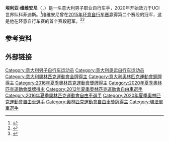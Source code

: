 '''埃利亚·维维安尼'''（{{lang-it|Elia Viviani}}，{{bd|1989年|2月7日}}）是一名意大利男子职业自行车手，2020年开始效力于UCI世界队科菲迪斯。<ref name="Cofidis">{{cite news |url=http://www.cyclingnews.com/news/viviani-signs-for-cofidis/ |title=Viviani signs for Cofidis |work=Cycling News |publisher= |date=2019-08-05 |accessdate=2019-08-12 |archiveurl=https://web.archive.org/web/20200122041240/http://www.cyclingnews.com/news/viviani-signs-for-cofidis/ |archivedate=2020-01-22 |dead-url=no }}</ref>维维安尼曾在[[2015年环意自行车赛|2015年环意自行车赛]]赢得第二个赛段的冠军，这是他在环意自行车赛的首个赛段冠军。<ref>{{cite news |url=http://velonews.competitor.com/2015/05/news/elia-viviani-wins-stage-2-michael-matthews-takes-lead-at-giro_369463 |title=Elia Viviani wins stage 2; Michael Matthews takes lead at Giro |work=VeloNews |date=2015-05-10 |accessdate=2015-05-10 |archiveurl=https://web.archive.org/web/20150512023849/http://velonews.competitor.com/2015/05/news/elia-viviani-wins-stage-2-michael-matthews-takes-lead-at-giro_369463 |archivedate=2015-05-12 |dead-url=no }}</ref><ref>{{cite news |url=http://www1.skysports.com/cycling/news/21683/9845118/giro-ditalia-team-skys-elia-viviani-wins-stage-two |title=Giro d'Italia: Elia Viviani wins stage two as Michael Matthews takes lead |work=Sky Sports |date=2015-05-11 |accessdate=2015-06-01 |archiveurl=https://web.archive.org/web/20150513080851/http://www1.skysports.com/cycling/news/21683/9845118/giro-ditalia-team-skys-elia-viviani-wins-stage-two |archivedate=2015-05-13 |dead-url=no }}</ref>

==参考资料==
{{Reflist}}

==外部链接==
{{commons category}}

{{authority control}}

{{DEFAULTSORT:Viviani, Elia}}
[[Category:意大利男子自行车运动员|Category:意大利男子自行车运动员]]
[[Category:意大利奥运自行车运动员|Category:意大利奥运自行车运动员]]
[[Category:意大利奧林匹克運動會金牌得主|Category:意大利奧林匹克運動會金牌得主]]
[[Category:意大利奧林匹克運動會銅牌得主|Category:意大利奧林匹克運動會銅牌得主]]
[[Category:2016年夏季奧林匹克運動會獎牌得主|Category:2016年夏季奧林匹克運動會獎牌得主]]
[[Category:2020年夏季奧林匹克運動會獎牌得主|Category:2020年夏季奧林匹克運動會獎牌得主]]
[[Category:2012年夏季奧林匹克運動會自由車選手|Category:2012年夏季奧林匹克運動會自由車選手]]
[[Category:2016年夏季奧林匹克運動會自由車選手|Category:2016年夏季奧林匹克運動會自由車選手]]
[[Category:2020年夏季奧林匹克運動會自由車選手|Category:2020年夏季奧林匹克運動會自由車選手]]
[[Category:奧林匹克運動會自由車獎牌得主|Category:奧林匹克運動會自由車獎牌得主]]
[[Category:環法單車選手|Category:環法單車選手]]